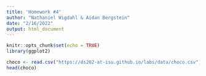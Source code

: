 ```yaml
---
title: 'Homework #4'
author: "Nathaniel Wigdahl & Aidan Bergstein"
date: "2/16/2022"
output: html_document
---
```


```r
knitr::opts_chunk$set(echo = TRUE)
library(ggplot2)
```
```r
choco <- read.csv("https://ds202-at-isu.github.io/labs/data/choco.csv")
head(choco)
```

